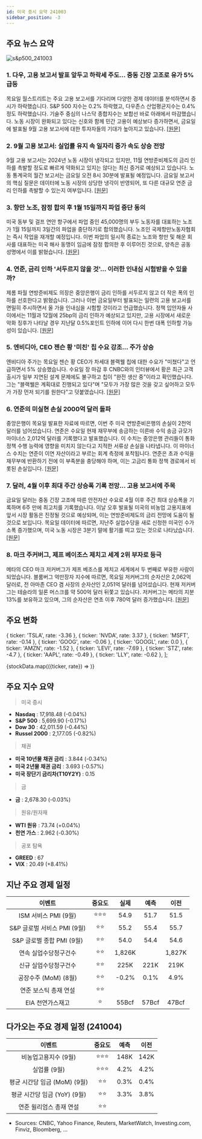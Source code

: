 ```yaml
---
id: 미국 증시 요약 241003
sidebar_position: -3
---
```


## 주요 뉴스 요약

![s&p500_241003](/map/241003.png)

### 1. **다우, 고용 보고서 발표 앞두고 하락세 주도... 중동 긴장 고조로 유가 5% 급등**

목요일 월스트리트는 주요 고용 보고서를 기다리며 다양한 경제 데이터를 분석하면서 증시가 하락했습니다. S&P 500 지수는 0.2% 하락했고, 다우존스 산업평균지수는 0.4% 정도 하락했습니다. 기술주 중심의 나스닥 종합지수는 보합선 바로 아래에서 마감했습니다. 노동 시장이 완화되고 있다는 신호와 함께 민간 고용이 예상보다 증가하면서, 금요일에 발표될 9월 고용 보고서에 대한 투자자들의 기대가 높아지고 있습니다. [[원문]](https://finance.yahoo.com/news/live/stock-market-today-dow-leads-declines-ahead-of-jobs-report-oil-surges-5-as-mideast-focus-intensifies-200102775.html)

### 2. **9월 고용 보고서: 실업률 유지 속 일자리 증가 속도 상승 전망**

9월 고용 보고서는 2024년 노동 시장이 냉각되고 있지만, 11월 연방준비제도의 금리 인하를 촉발할 정도로 빠르게 약화되고 있지는 않다는 최신 증거로 예상되고 있습니다. 노동 통계국의 월간 보고서는 금요일 오전 8시 30분에 발표될 예정입니다. 금요일 보고서의 핵심 질문은 데이터에 노동 시장의 상당한 냉각이 반영되어, 또 다른 대규모 연준 금리 인하를 촉발할 수 있는지 여부입니다. [[원문]](https://finance.yahoo.com/news/september-jobs-report-job-growth-expected-to-pick-up-as-unemployment-rate-stays-flat-153232229.html)

### 3. **항만 노조, 잠정 합의 후 1월 15일까지 파업 중단 동의**

미국 동부 및 걸프 연안 항구에서 파업 중인 45,000명의 부두 노동자를 대표하는 노조가 1월 15일까지 3일간의 파업을 중단하기로 합의했습니다. 노조인 국제항만노동자협회는 즉시 작업을 재개할 예정입니다. 이번 파업의 일시적 종료는 노조와 항만 및 해운 회사를 대표하는 미국 해사 동맹이 임금에 잠정 합의한 후 이루어진 것으로, 양측은 공동 성명에서 이를 밝혔습니다. [[원문]](https://www.marketwatch.com/story/dockworkers-union-agrees-to-suspend-port-strike-until-jan-15-to-provide-time-to-negotiate-new-contract-5fb8cdf9?mod=home-page)

### 4. **연준, 금리 인하 '서두르지 않을 것'... 이러한 인내심 시험받을 수 있을까?**

제롬 파월 연방준비제도 의장은 중앙은행이 금리 인하를 서두르지 않고 더 작은 폭의 인하를 선호한다고 밝혔습니다. 그러나 이번 금요일부터 발표되는 일련의 고용 보고서를 면밀히 주시하면서 올 가을 인내심을 시험할 것이라고 언급했습니다. 정책 입안자들 사이에서는 11월과 12월에 25bp의 금리 인하가 예상되고 있지만, 고용 시장에서 새로운 악화 징후가 나타날 경우 지난달 0.5%포인트 인하에 이어 다시 한번 대폭 인하할 가능성이 있습니다. [[원문]](https://finance.yahoo.com/news/fed-is-in-no-hurry-to-cut-rates-quickly-could-that-patience-be-tested-080010592.html)

### 5. **엔비디아, CEO 젠슨 황 '미친' 칩 수요 강조... 주가 상승**

엔비디아 주가는 목요일 젠슨 황 CEO가 차세대 블랙웰 칩에 대한 수요가 "미쳤다"고 언급하면서 5% 상승했습니다. 수요일 장 마감 후 CNBC와의 인터뷰에서 황은 최근 고객 출시가 일부 지연된 설계 문제에도 불구하고 칩이 "완전 생산 중"이라고 확인했습니다. 그는 "블랙웰은 계획대로 진행되고 있다"며 "모두가 가장 많은 것을 갖고 싶어하고 모두가 가장 먼저 되기를 원한다"고 덧붙였습니다. [[원문]](https://finance.yahoo.com/news/nvidia-stock-rises-as-ceo-jensen-huang-touts-insane-chip-demand-162700341.html)

### 6. **연준의 미실현 손실 2000억 달러 돌파**

중앙은행이 목요일 발표한 자료에 따르면, 이번 주 미국 연방준비은행의 손실이 2천억 달러를 넘어섰습니다. 연준은 수요일 현재 재무부에 송금하는 이른바 수익 송금 규모가 마이너스 2,012억 달러를 기록했다고 발표했습니다. 이 수치는 중앙은행 관리들이 통화 정책 수행 능력에 영향을 미치지 않는다고 지적한 서류상 손실을 나타냅니다. 이 마이너스 수치는 연준이 이연 자산이라고 부르는 회계 측정에 포착됩니다. 연준은 초과 수익을 재무부에 반환하기 전에 이 부족분을 충당해야 하며, 이는 고금리 통화 정책 경로에서 비롯된 손실입니다. [[원문]](https://www.reuters.com/business/finance/feds-paper-losses-top-200-bln-mark-2024-10-03/)

### 7. **달러, 4월 이후 최대 주간 상승폭 기록 전망... 고용 보고서에 주목**

금요일 달러는 중동 긴장 고조에 따른 안전자산 수요로 4월 이후 주간 최대 상승폭을 기록하며 6주 만에 최고치를 기록했습니다. 이날 오후 발표될 미국의 비농업 고용지표에 앞서 시장 활동은 진정될 것으로 예상되며, 이는 연방준비제도의 금리 전망에 도움이 될 것으로 보입니다. 목요일 데이터에 따르면, 지난주 실업수당을 새로 신청한 미국인 수가 소폭 증가했으며, 미국 노동 시장은 3분기 말에 활기를 띠고 있는 것으로 나타났습니다. [[원문]](https://www.reuters.com/markets/currencies/dollar-poised-largest-weekly-gain-since-april-jobs-report-focus-2024-10-04/)

### 8. **마크 주커버그, 제프 베이조스 제치고 세계 2위 부자로 등극**

메타의 CEO 마크 저커버그가 제프 베조스를 제치고 세계에서 두 번째로 부유한 사람이 되었습니다. 블룸버그 억만장자 지수에 따르면, 목요일 저커버그의 순자산은 2,062억 달러로, 전 아마존 CEO 겸 사장의 순자산인 2,051억 달러를 넘어섰습니다. 현재 저커버그는 테슬라의 일론 머스크를 약 500억 달러 뒤쫓고 있습니다. 저커버그는 메타의 지분 13%를 보유하고 있으며, 그의 순자산은 연초 이후 780억 달러 증가했습니다. [[원문]](https://www.cnbc.com/2024/10/03/mark-zuckerberg-passes-jeff-bezos-as-worlds-second-richest-person.html)

## 주요 변화

  { ticker: 'TSLA', rate: -3.36 },
  { ticker: 'NVDA', rate: 3.37 },
  { ticker: 'MSFT', rate: -0.14 },
  { ticker: 'GOOG', rate: -0.06 },
  { ticker: 'GOOGL', rate: 0.0 },
  { ticker: 'AMZN', rate: -1.52 },
  { ticker: 'LEVI', rate: -7.69 },
  { ticker: 'STZ', rate: -4.7 },
  { ticker: 'AAPL', rate: -0.49 },
  { ticker: 'LLY', rate: -0.62 },
];

{stockData.map(({ticker, rate}) => <StockCardMini key={ticker} ticker={ticker} rate={rate}></StockCardMini>)}

## 주요 지수 요약

> 미국 증시

- **Nasdaq** : 17,918.48 (-0.04%)
- **S&P 500** : 5,699.90 (-0.17%)
- **Dow 30** : 42,011.59 (-0.44%)
- **Russel 2000** : 2,177.05 (-0.82%)

> 채권

- **미국 10년물 채권 금리** : 3.844 (-0.34%)
- **미국 2년물 채권 금리** : 3.693 (-0.57%)
- **미국 장단기 금리차(T10Y2Y)** : 0.15

> 금

- **금** : 2,678.30 (-0.03%)

> 원유/원자재

- **WTI 원유** : 73.74 (+0.04%)
- **천연 가스** : 2.962 (-0.30%)

> 공포 탐욕

- **GREED** : 67
- **VIX** : 20.49 (+8.41%)

## 지난 주요 경제 일정

|           이벤트            | 중요도 |  실제  | 예측  |  이전  |
| :-------------------------: | :----: | :----: | :---: | :----: |
|    ISM 서비스 PMI (9월)     | ⭐⭐⭐ |  54.9  | 51.7  |  51.5  |
| S&P 글로벌 서비스 PMI (9월) |  ⭐⭐  |  55.2  | 55.4  |  55.7  |
|  S&P 글로벌 종합 PMI (9월)  |  ⭐⭐  |  54.0  | 54.4  |  54.6  |
|    연속 실업수당청구건수    |  ⭐⭐  | 1,826K |       | 1,827K |
|    신규 실업수당청구건수    |  ⭐⭐  |  225K  | 221K  |  219K  |
|    공장수주 (MoM) (8월)     |  ⭐⭐  | -0.2%  | 0.1%  |  4.9%  |
|    연준 보스틱 총재 연설    |  ⭐⭐  |        |       |        |
|      EIA 천연가스재고       |   ⭐   | 55Bcf  | 57Bcf | 47Bcf  |

## 다가오는 주요 경제 일정 (241004)

|            이벤트            | 중요도 | 예측 | 이전 |
| :--------------------------: | :----: | :--: | :--: |
|     비농업고용지수 (9월)     | ⭐⭐⭐ | 148K | 142K |
|         실업률 (9월)         | ⭐⭐⭐ | 4.2% | 4.2% |
| 평균 시간당 임금 (MoM) (9월) |  ⭐⭐  | 0.3% | 0.4% |
| 평균 시간당 임금 (YoY) (9월) |  ⭐⭐  | 3.3% | 3.8% |
|   연준 윌리엄스 총재 연설    |  ⭐⭐  |      |      |

- Sources: CNBC, Yahoo Finance, Reuters, MarketWatch, Investing.com, Finviz, Bloomberg, ...
